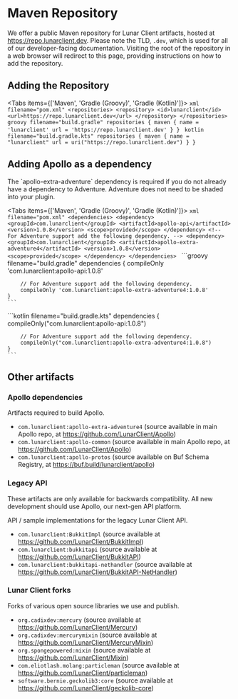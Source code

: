 
# Maven Repository

We offer a public Maven repository for Lunar Client artifacts, hosted at https://repo.lunarclient.dev. Please note the TLD, `.dev`, which is used for all of our developer-facing documentation.
Visiting the root of the repository in a web browser will redirect to this page, providing instructions on how to add the repository.

## Adding the Repository
 
<Tabs items={['Maven', 'Gradle (Groovy)', 'Gradle (Kotlin)']}>
  <Tab>
    ```xml filename="pom.xml"
    <repositories>
        <repository>
            <id>lunarclient</id>
            <url>https://repo.lunarclient.dev</url>
        </repository>
    </repositories>
    ```
  </Tab>
  <Tab>
    ```groovy filename="build.gradle"
    repositories {
        maven {
            name = 'lunarclient'
            url = 'https://repo.lunarclient.dev'
        }
    }
    ```
  </Tab>
  <Tab>
    ```kotlin filename="build.gradle.kts"
    repositories {
        maven {
            name = "lunarclient"
            url = uri("https://repo.lunarclient.dev")
        }
    }
    ```
  </Tab>
</Tabs>

## Adding Apollo as a dependency

<Callout type="warning" emoji="⚠️">
  The `apollo-extra-adventure` dependency is required if you do not already have a dependency to Adventure. Adventure does not need to be shaded into your plugin.
</Callout>

<Tabs items={['Maven', 'Gradle (Groovy)', 'Gradle (Kotlin)']}>
  <Tab>
    ```xml filename="pom.xml"
    <dependencies>
        <dependency>
            <groupId>com.lunarclient</groupId>
            <artifactId>apollo-api</artifactId>
            <version>1.0.8</version>
            <scope>provided</scope>
        </dependency>
        <!-- For Adventure support add the following dependency. -->
        <dependency>
            <groupId>com.lunarclient</groupId>
            <artifactId>apollo-extra-adventure4</artifactId>
            <version>1.0.8</version>
            <scope>provided</scope>
        </dependency>
    </dependencies>
    ```
  </Tab>
  <Tab>
    ```groovy filename="build.gradle"
    dependencies {
        compileOnly 'com.lunarclient:apollo-api:1.0.8'

        // For Adventure support add the following dependency.
        compileOnly 'com.lunarclient:apollo-extra-adventure4:1.0.8'
    }
    ```
  </Tab>
  <Tab>
    ```kotlin filename="build.gradle.kts"
    dependencies {
        compileOnly("com.lunarclient:apollo-api:1.0.8")

        // For Adventure support add the following dependency.
        compileOnly("com.lunarclient:apollo-extra-adventure4:1.0.8")
    }
    ```
  </Tab>
</Tabs>

## Other artifacts

### Apollo dependencies

Artifacts required to build Apollo.

- `com.lunarclient:apollo-extra-adventure4` (source available in main Apollo repo, at https://github.com/LunarClient/Apollo)
- `com.lunarclient:apollo-common` (source available in main Apollo repo, at https://github.com/LunarClient/Apollo)
- `com.lunarclient:apollo-protos` (source available on Buf Schema Registry, at https://buf.build/lunarclient/apollo)

### Legacy API

<Callout type="warning" emoji="⚠️">
  These artifacts are only available for backwards compatibility. All new development should use Apollo, our next-gen API platform.
</Callout>

API / sample implementations for the legacy Lunar Client API. 

- `com.lunarclient:BukkitImpl` (source available at https://github.com/LunarClient/BukkitImpl)
- `com.lunarclient:bukkitapi` (source available at https://github.com/LunarClient/BukkitAPI)
- `com.lunarclient:bukkitapi-nethandler` (source available at https://github.com/LunarClient/BukkitAPI-NetHandler)

### Lunar Client forks

Forks of various open source libraries we use and publish.

- `org.cadixdev:mercury` (source available at https://github.com/LunarClient/Mercury)
- `org.cadixdev:mercurymixin` (source available at https://github.com/LunarClient/MercuryMixin)
- `org.spongepowered:mixin` (source available at https://github.com/LunarClient/Mixin)
- `com.eliotlash.molang:particleman` (source available at https://github.com/LunarClient/particleman)
- `software.bernie.geckolib3:core` (source available at https://github.com/LunarClient/geckolib-core)
